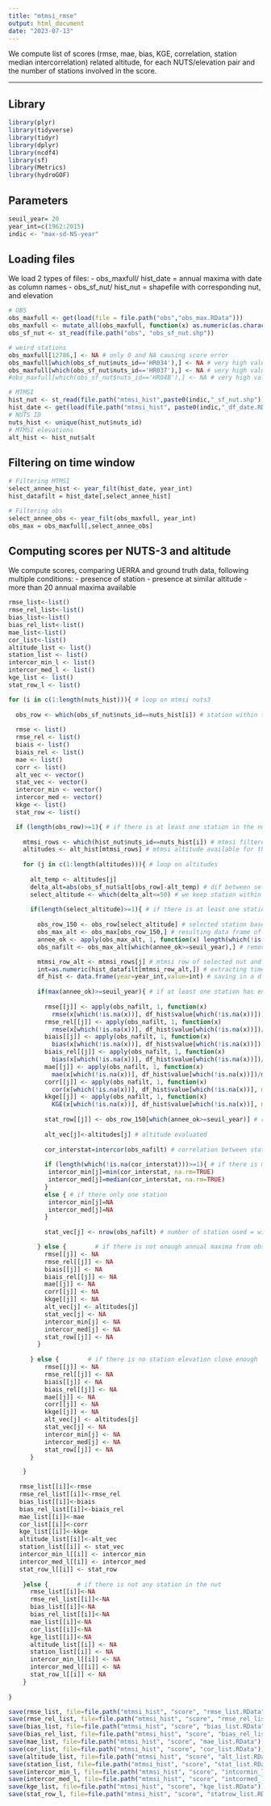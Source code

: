 ```yaml
---
title: "mtmsi_rmse"
output: html_document
date: "2023-07-13"
---
```


We compute list of scores (rmse, mae, bias, KGE, correlation, station median intercorrelation) related altitude, for each NUTS/elevation pair and the number of stations involved in the score.

---

## Library

```r

library(plyr)
library(tidyverse)
library(tidyr)
library(dplyr)
library(ncdf4)
library(sf)
library(Metrics)
library(hydroGOF)

```

## Parameters

```r

seuil_year= 20 
year_int=c(1962:2015)
indic <- "max-sd-NS-year"

```

## Loading files

We load 2 types of files:
- obs_maxfull/ hist_date = annual maxima with date as column names
- obs_sf_nut/ hist_nut = shapefile with corresponding nut, and elevation 

```r

# OBS
obs_maxfull <- get(load(file = file.path("obs","obs_max.RData")))
obs_maxfull <- mutate_all(obs_maxfull, function(x) as.numeric(as.character(x)))
obs_sf_nut <- st_read(file.path("obs", "obs_sf_nut.shp"))

# weird stations
obs_maxfull[12786,] <- NA # only 0 and NA causing score error
obs_maxfull[which(obs_sf_nut$nuts_id=='HR034'),] <- NA # very high values at 300m
obs_maxfull[which(obs_sf_nut$nuts_id=='HR037'),] <- NA # very high values at 200m
#obs_maxfull[which(obs_sf_nut$nuts_id=='HR04B'),] <- NA # very high values at 100m

# MTMSI
hist_nut <- st_read(file.path("mtmsi_hist",paste0(indic,"_sf_nut.shp"))) # dataframe with nuts correspondances
hist_date <- get(load(file.path("mtmsi_hist", paste0(indic,"_df_date.RData")))) # dataframe with dates
# NUTS ID
nuts_hist <- unique(hist_nut$nuts_id)
# MTMSI elevations
alt_hist <- hist_nut$alt

```

## Filtering on time window

```r

# Filtering MTMSI 
select_annee_hist <- year_filt(hist_date, year_int)
hist_datafilt = hist_date[,select_annee_hist]

# Filtering obs 
select_annee_obs <- year_filt(obs_maxfull, year_int)
obs_max = obs_maxfull[,select_annee_obs]

```

## Computing scores per NUTS-3 and altitude

We compute scores, comparing UERRA and ground truth data, following multiple conditions:
- presence of station
- presence at similar altitude
- more than 20 annual maxima available

```r

rmse_list<-list()
rmse_rel_list<-list()
bias_list<-list()
bias_rel_list<-list()
mae_list<-list()
cor_list<-list()
altitude_list <- list()
station_list <- list()
intercor_min_l <- list()
intercor_med_l <- list()
kge_list <- list()
stat_row_l <- list()

for (i in c(1:length(nuts_hist))){ # loop on mtmsi nuts3 
  
  obs_row <- which(obs_sf_nut$nuts_id==nuts_hist[i]) # station within the selected nut3
  
  rmse <- list()
  rmse_rel <- list()
  biais <- list()
  biais_rel <- list()
  mae <- list()
  corr <- list()
  alt_vec <- vector()
  stat_vec <- vector()
  intercor_min <- vector()
  intercor_med <- vector()
  kkge <- list()
  stat_row <- list()

  if (length(obs_row)>=1){ # if there is at least one station in the nut
    
    mtmsi_rows <- which(hist_nut$nuts_id==nuts_hist[i]) # mtmsi filtered on selected nuts3
    altitudes <- alt_hist[mtmsi_rows] # mtmsi altitude available for the nuts3
    
    for (j in c(1:length(altitudes))){ # loop on altitudes 
      
      alt_temp <- altitudes[j]
      delta_alt=abs(obs_sf_nut$alt[obs_row]-alt_temp) # dif between selected alt and station elevations
      select_altitude <- which(delta_alt<=50) # we keep station within 150m elevation delta
      
      if(length(select_altitude)>=1){ # if there is at least one station at same altitude
        
        obs_row_150 <- obs_row[select_altitude] # selected station based on nuts and altitude selection
        obs_max_alt <- obs_max[obs_row_150,] # resulting data frame of max
        annee_ok <- apply(obs_max_alt, 1, function(x) length(which(!is.na(x)))) # number of annual maxima available for every station
        obs_nafilt <- obs_max_alt[which(annee_ok>=seuil_year),] # removing data from station with less than  20 annual maxima

        mtmsi_row_alt <- mtmsi_rows[j] # mtmsi row of selected nut and altitude
        int=as.numeric(hist_datafilt[mtmsi_row_alt,]) # extracting timeseries of that row
        df_hist <- data.frame(year=year_int,value=int) # saving in a df
        
        if(max(annee_ok)>=seuil_year){ # if at least one station has enough annual max
          
          rmse[[j]] <- apply(obs_nafilt, 1, function(x) 
            rmse(x[which(!is.na(x))], df_hist$value[which(!is.na(x))]))
          rmse_rel[[j]] <- apply(obs_nafilt, 1, function(x) 
            rmse(x[which(!is.na(x))], df_hist$value[which(!is.na(x))])/mean(x, na.rm = TRUE)*100)
          biais[[j]] <- apply(obs_nafilt, 1, function(x) 
            bias(x[which(!is.na(x))], df_hist$value[which(!is.na(x))]))
          biais_rel[[j]] <- apply(obs_nafilt, 1, function(x) 
            bias(x[which(!is.na(x))], df_hist$value[which(!is.na(x))])/mean(x, na.rm = TRUE)*100)
          mae[[j]] <- apply(obs_nafilt, 1, function(x) 
            mae(x[which(!is.na(x))], df_hist$value[which(!is.na(x))])/mean(x, na.rm = TRUE))
          corr[[j]] <- apply(obs_nafilt, 1, function(x) 
            cor(x[which(!is.na(x))], df_hist$value[which(!is.na(x))], method = "pearson"))
          kkge[[j]] <- apply(obs_nafilt, 1, function(x) 
            KGE(x[which(!is.na(x))], df_hist$value[which(!is.na(x))], method = "2012")) 
          
          stat_row[[j]] <- obs_row_150[which(annee_ok>=seuil_year)] # rows of selected station, to keep track of which station were used
          
          alt_vec[j]<-altitudes[j] # altitude evaluated
          
          cor_interstat=intercor(obs_nafilt) # correlation between station
          
          if (length(which(!is.na(cor_interstat)))>=1){ # if there is more than 1 station, we summarize the intercor score
           intercor_min[j]=min(cor_interstat, na.rm=TRUE)
           intercor_med[j]=median(cor_interstat, na.rm=TRUE)
          }
          else { # if there only one station
           intercor_min[j]=NA
           intercor_med[j]=NA
          }
          
          stat_vec[j] <- nrow(obs_nafilt) # number of station used = with enough data

        } else {        # if there is not enough annual maxima from obs
          rmse[[j]] <- NA
          rmse_rel[[j]] <- NA
          biais[[j]] <- NA
          biais_rel[[j]] <- NA
          mae[[j]] <- NA
          corr[[j]] <- NA
          kkge[[j]] <- NA
          alt_vec[j] <- altitudes[j]
          stat_vec[j] <- NA
          intercor_min[j] <- NA
          intercor_med[j] <- NA
          stat_row[[j]] <- NA
        }
      
      } else {        # if there is no station elevation close enough
          rmse[[j]] <- NA
          rmse_rel[[j]] <- NA
          biais[[j]] <- NA
          biais_rel[[j]] <- NA
          mae[[j]] <- NA
          corr[[j]] <- NA
          kkge[[j]] <- NA 
          alt_vec[j] <- altitudes[j]
          stat_vec[j] <- NA
          intercor_min[j] <- NA
          intercor_med[j] <- NA
          stat_row[[j]] <- NA
      }

    } 
    
   rmse_list[[i]]<-rmse
   rmse_rel_list[[i]]<-rmse_rel
   bias_list[[i]]<-biais
   bias_rel_list[[i]]<-biais_rel
   mae_list[[i]]<-mae
   cor_list[[i]]<-corr
   kge_list[[i]]<-kkge 
   altitude_list[[i]]<-alt_vec
   station_list[[i]] <- stat_vec
   intercor_min_l[[i]] <- intercor_min
   intercor_med_l[[i]] <- intercor_med
   stat_row_l[[i]] <- stat_row
   
    }else {        # if there is not any station in the nut
      rmse_list[[i]]<-NA
      rmse_rel_list[[i]]<-NA
      bias_list[[i]]<-NA
      bias_rel_list[[i]]<-NA
      mae_list[[i]]<-NA
      cor_list[[i]]<-NA
      kge_list[[i]]<-NA 
      altitude_list[[i]] <- NA
      station_list[[i]] <- NA
      intercor_min_l[[i]] <- NA
      intercor_med_l[[i]] <- NA
      stat_row_l[[i]] <- NA
    }
      
}

save(rmse_list, file=file.path("mtmsi_hist", "score", "rmse_list.RData"))
save(rmse_rel_list, file=file.path("mtmsi_hist", "score", "rmse_rel_list.RData"))
save(bias_list, file=file.path("mtmsi_hist", "score", "bias_list.RData"))
save(bias_rel_list, file=file.path("mtmsi_hist", "score", "bias_rel_list.RData"))
save(mae_list, file=file.path("mtmsi_hist", "score", "mae_list.RData"))
save(cor_list, file=file.path("mtmsi_hist", "score", "cor_list.RData"))
save(altitude_list, file=file.path("mtmsi_hist", "score", "alt_list.RData"))
save(station_list, file=file.path("mtmsi_hist", "score", "stat_list.RData"))
save(intercor_min_l, file=file.path("mtmsi_hist", "score", "intcormin_list.RData"))
save(intercor_med_l, file=file.path("mtmsi_hist", "score", "intcormed_list.RData"))
save(kge_list, file=file.path("mtmsi_hist", "score", "kge_list.RData"))
save(stat_row_l, file=file.path("mtmsi_hist", "score", "statrow_list.RData"))

```


